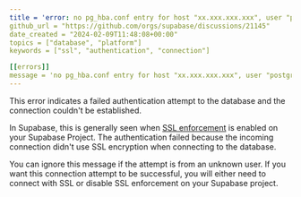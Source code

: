 ```yaml
---
title = 'error: no pg_hba.conf entry for host "xx.xxx.xxx.xxx", user "postgres", database "postgres", SSL off'
github_url = "https://github.com/orgs/supabase/discussions/21145"
date_created = "2024-02-09T11:48:08+00:00"
topics = ["database", "platform"]
keywords = ["ssl", "authentication", "connection"]

[[errors]]
message = 'no pg_hba.conf entry for host "xx.xxx.xxx.xxx", user "postgres", database "postgres", SSL off'
---
```


This error indicates a failed authentication attempt to the database and the connection couldn't be established.

In Supabase, this is generally seen when [SSL enforcement](https://supabase.com/docs/guides/platform/ssl-enforcement) is enabled on your Supabase Project. The authentication failed because the incoming connection didn't use SSL encryption when connecting to the database.

You can ignore this message if the attempt is from an unknown user. If you want this connection attempt to be successful, you will either need to connect with SSL or disable SSL enforcement on your Supabase project.

